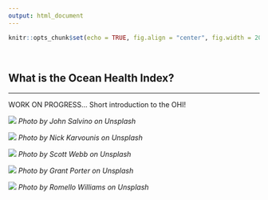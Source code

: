 ```yaml
---
output: html_document
---
```


```r
knitr::opts_chunk$set(echo = TRUE, fig.align = "center", fig.width = 20)
```

<br>

## What is the Ocean Health Index?
***


WORK ON PROGRESS... Short introduction to the OHI!

![](images/john-salvino-seaice-unsplash.jpg)
_Photo by John Salvino on Unsplash_




![](images/nick-karvounis-fishboat-unsplash.jpg)
_Photo by Nick Karvounis on Unsplash_


![](images/scott-webb-anenomes-unsplash.jpg)
_Photo by Scott Webb on Unsplash_


![](images/grant-porter-seaweed-unsplash.jpg)
_Photo by Grant Porter on Unsplash_

![](images/romello-williams-mangrove-unsplash.jpg)
_Photo by Romello Williams on Unsplash_
